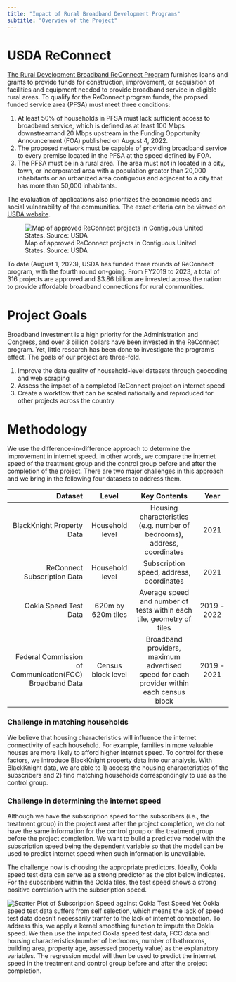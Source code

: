 ```yaml
---
title: "Impact of Rural Broadband Development Programs"
subtitle: "Overview of the Project"
---
```


# USDA ReConnect

[The Rural Development Broadband ReConnect Program](https://www.usda.gov/reconnect) furnishes loans and grants to provide funds for construction, improvement, or acquisition of facilities and equipment needed to provide broadband service in eligible rural areas. To qualify for the ReConnect program funds, the propsed funded service area (PFSA) must meet three conditions:

1. At least 50% of households in PFSA must lack sufficient access to broadband service, which is defined as at least 100 Mbps downstreamand 20 Mbps upstream in the Funding Opportunity Announcement (FOA) published on August 4, 2022.
2. The proposed network must be capable of providing broadband service to every premise located in the PFSA at the speed defined by FOA.
3. The PFSA must be in a rural area. The area must not in located in a city, town, or incorporated area with a population greater than 20,000 inhabitants or an urbanized area contiguous and adjacent to a city that has more than 50,000 inhabitants.

The evaluation of applications also prioritizes the economic needs and social vulnerability of the communities. The exact criteria can be viewed on [USDA website](https://www.usda.gov/reconnect/evaluation-criteria).

![Map of approved ReConnect projects in Contiguous United States. Source: USDA](img/reconnect_map.png)

To date (August 1, 2023), USDA has funded three rounds of ReConnect program, with the fourth round on-going. From FY2019 to 2023, a total of 316 projects are approved and $3.86 billion are invested across the nation to provide affordable broadband connections for rural communities.

# Project Goals

Broadband investment is a high priority for the Administration and Congress, and over 3 billion dollars have been invested in the ReConnect program. Yet, little research has been done to investigate the program's effect. The goals of our project are three-fold.

1. Improve the data quality of household-level datasets through geocoding and web scraping
2. Assess the impact of a completed ReConnect project on internet speed
3. Create a workflow that can be scaled nationally and reproduced for other projects across the country

# Methodology

We use the difference-in-difference approach to determine the improvement in internet speed. In other words, we compare the internet speed of the treatment group and the control group before and after the completion of the project. There are two major challenges in this approach and we bring in the following four datasets to address them. 

|    Dataset  |      Level        |      Key Contents       | Year |
|------------:|:-----------------:|:--------------------------:|:---------------:|
| BlackKnight Property Data |  Household level  | Housing characteristics (e.g. number of bedrooms), address, coordinates |  2021 |
| ReConnect Subscription Data | Household level | Subscription speed, address, coordinates |  2021 | 
| Ookla Speed Test Data |    620m by 620m tiles     |    Average speed and number of tests within each tile, geometry of tiles     |    2019 - 2022 | 
| Federal Commission of Communication(FCC) Broadband Data |        Census block level       |   Broadband providers, maximum advertised speed for each provider within each census block     |    2019 - 2021 |

### Challenge in matching households
We believe that housing characteristics will influence the internet connectivity of each household. For example, families in more valuable houses are more likely to afford higher internet speed. To control for these factors, we introduce BlackKnight property data into our analysis. With BlackKnight data, we are able to 1) access the housing characteristics of the subscribers and 2) find matching households correspondingly to use as the control group.

### Challenge in determining the internet speed
Although we have the subscription speed for the subscribers (i.e., the treatment group) in the project area after the project completion, we do not have the same information for the control group or the treatment group before the project completion. We want to build a predictive model with the subscription speed being the dependent variable so that the model can be used to predict internet speed when such information is unavailable. 

The challenge now is choosing the appropriate predictors. Ideally, Ookla speed test data can serve as a strong predictor as the plot below indicates. For the subscribers within the Ookla tiles, the test speed shows a strong positive correlation with the subscription speed.

![Scatter Plot of Subscription Speed against Ookla Test Speed](img/prelim.png)
Yet Ookla speed test data suffers from self selection, which means the lack of speed test data doesn't necessarily tranfer to the lack of internet connection. To address this, we apply a kernel smoothing function to impute the Ookla speed. We then use the imputed Ookla speed test data, FCC data and housing characteristics(number of bedrooms, number of bathrooms, building area, property age, assessed property value) as the explanatory variables. The regression model will then be used to predict the internet speed in the treatment and control group before and after the project completion.


